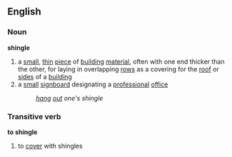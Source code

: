 ==English==
===Noun===
'''shingle'''

#a [[small]], [[thin]] [[piece]] of [[building]] [[material]], often with one end thicker than the other, for laying in overlapping [[row]]s as a covering for the [[roof]] or [[side]]s of a [[building]]
#a [[small]] [[signboard]] designating a [[professional]] [[office]]
#: ''[[hang]] [[out]] one's shingle''

===Transitive verb===
'''to shingle'''

#to [[cover]] with shingles